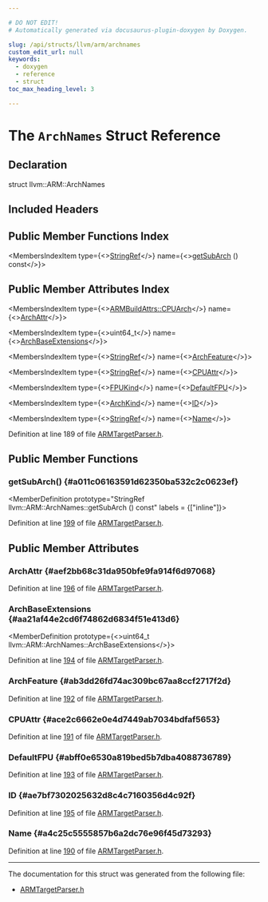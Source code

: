 ```yaml
---

# DO NOT EDIT!
# Automatically generated via docusaurus-plugin-doxygen by Doxygen.

slug: /api/structs/llvm/arm/archnames
custom_edit_url: null
keywords:
  - doxygen
  - reference
  - struct
toc_max_heading_level: 3

---
```





# The `ArchNames` Struct Reference

<DoxygenPage pluginConfig={pluginConfig}>



## Declaration

<CodeBlock>struct llvm::ARM::ArchNames</CodeBlock>

## Included Headers

<IncludesList>
<IncludesListItem
  filePath="llvm/TargetParser/ARMTargetParser.h"
  permalink="/docs/api/files/include/include/llvm/include/llvm/targetparser/armtargetparser-h"
  isLocal="true" />
</IncludesList>

## Public Member Functions Index

<MembersIndex>

<MembersIndexItem
  type={<><a href="/docs/api/classes/llvm/stringref">StringRef</a></>}
  name={<><a href="#a011c06163591d62350ba532c2c0623ef">getSubArch</a> () const</>}>
</MembersIndexItem>

</MembersIndex>

## Public Member Attributes Index

<MembersIndex>

<MembersIndexItem
  type={<><a href="/docs/api/namespaces/llvm/armbuildattrs/#a6f3569befc20dac7d092acbfc2ecbf04">ARMBuildAttrs::CPUArch</a></>}
  name={<><a href="#aef2bb68c31da950bfe9fa914f6d97068">ArchAttr</a></>}>
</MembersIndexItem>

<MembersIndexItem
  type={<>uint64&#95;t</>}
  name={<><a href="#aa21af44e2cd6f74862d6834f51e413d6">ArchBaseExtensions</a></>}>
</MembersIndexItem>

<MembersIndexItem
  type={<><a href="/docs/api/classes/llvm/stringref">StringRef</a></>}
  name={<><a href="#ab3dd26fd74ac309bc67aa8ccf2717f2d">ArchFeature</a></>}>
</MembersIndexItem>

<MembersIndexItem
  type={<><a href="/docs/api/classes/llvm/stringref">StringRef</a></>}
  name={<><a href="#ace2c6662e0e4d7449ab7034bdfaf5653">CPUAttr</a></>}>
</MembersIndexItem>

<MembersIndexItem
  type={<><a href="/docs/api/namespaces/llvm/arm/#a7ec47cecec400dff032e3b34a3630129">FPUKind</a></>}
  name={<><a href="#abff0e6530a819bed5b7dba4088736789">DefaultFPU</a></>}>
</MembersIndexItem>

<MembersIndexItem
  type={<><a href="/docs/api/namespaces/llvm/arm/#a251fc5156cdf171e44a7a4463609fe8a">ArchKind</a></>}
  name={<><a href="#ae7bf7302025632d8c4c7160356d4c92f">ID</a></>}>
</MembersIndexItem>

<MembersIndexItem
  type={<><a href="/docs/api/classes/llvm/stringref">StringRef</a></>}
  name={<><a href="#a4c25c5555857b6a2dc76e96f45d73293">Name</a></>}>
</MembersIndexItem>

</MembersIndex>


Definition at line 189 of file <a href="/docs/api/files/include/include/llvm/include/llvm/targetparser/armtargetparser-h">ARMTargetParser.h</a>.

<SectionDefinition>

## Public Member Functions

### getSubArch() {#a011c06163591d62350ba532c2c0623ef}

<MemberDefinition
  prototype="StringRef llvm::ARM::ArchNames::getSubArch () const"
  labels = {["inline"]}>

Definition at line <a href="/docs/api/files/include/include/llvm/include/llvm/targetparser/armtargetparser-h/#l00199">199</a> of file <a href="/docs/api/files/include/include/llvm/include/llvm/targetparser/armtargetparser-h">ARMTargetParser.h</a>.
</MemberDefinition>

</SectionDefinition>

<SectionDefinition>

## Public Member Attributes

### ArchAttr {#aef2bb68c31da950bfe9fa914f6d97068}

<MemberDefinition
  prototype="ARMBuildAttrs::CPUArch llvm::ARM::ArchNames::ArchAttr">

Definition at line <a href="/docs/api/files/include/include/llvm/include/llvm/targetparser/armtargetparser-h/#l00196">196</a> of file <a href="/docs/api/files/include/include/llvm/include/llvm/targetparser/armtargetparser-h">ARMTargetParser.h</a>.
</MemberDefinition>

### ArchBaseExtensions {#aa21af44e2cd6f74862d6834f51e413d6}

<MemberDefinition
  prototype={<>uint64&#95;t llvm::ARM::ArchNames::ArchBaseExtensions</>}>

Definition at line <a href="/docs/api/files/include/include/llvm/include/llvm/targetparser/armtargetparser-h/#l00194">194</a> of file <a href="/docs/api/files/include/include/llvm/include/llvm/targetparser/armtargetparser-h">ARMTargetParser.h</a>.
</MemberDefinition>

### ArchFeature {#ab3dd26fd74ac309bc67aa8ccf2717f2d}

<MemberDefinition
  prototype="StringRef llvm::ARM::ArchNames::ArchFeature">

Definition at line <a href="/docs/api/files/include/include/llvm/include/llvm/targetparser/armtargetparser-h/#l00192">192</a> of file <a href="/docs/api/files/include/include/llvm/include/llvm/targetparser/armtargetparser-h">ARMTargetParser.h</a>.
</MemberDefinition>

### CPUAttr {#ace2c6662e0e4d7449ab7034bdfaf5653}

<MemberDefinition
  prototype="StringRef llvm::ARM::ArchNames::CPUAttr">

Definition at line <a href="/docs/api/files/include/include/llvm/include/llvm/targetparser/armtargetparser-h/#l00191">191</a> of file <a href="/docs/api/files/include/include/llvm/include/llvm/targetparser/armtargetparser-h">ARMTargetParser.h</a>.
</MemberDefinition>

### DefaultFPU {#abff0e6530a819bed5b7dba4088736789}

<MemberDefinition
  prototype="FPUKind llvm::ARM::ArchNames::DefaultFPU">

Definition at line <a href="/docs/api/files/include/include/llvm/include/llvm/targetparser/armtargetparser-h/#l00193">193</a> of file <a href="/docs/api/files/include/include/llvm/include/llvm/targetparser/armtargetparser-h">ARMTargetParser.h</a>.
</MemberDefinition>

### ID {#ae7bf7302025632d8c4c7160356d4c92f}

<MemberDefinition
  prototype="ArchKind llvm::ARM::ArchNames::ID">

Definition at line <a href="/docs/api/files/include/include/llvm/include/llvm/targetparser/armtargetparser-h/#l00195">195</a> of file <a href="/docs/api/files/include/include/llvm/include/llvm/targetparser/armtargetparser-h">ARMTargetParser.h</a>.
</MemberDefinition>

### Name {#a4c25c5555857b6a2dc76e96f45d73293}

<MemberDefinition
  prototype="StringRef llvm::ARM::ArchNames::Name">

Definition at line <a href="/docs/api/files/include/include/llvm/include/llvm/targetparser/armtargetparser-h/#l00190">190</a> of file <a href="/docs/api/files/include/include/llvm/include/llvm/targetparser/armtargetparser-h">ARMTargetParser.h</a>.
</MemberDefinition>

</SectionDefinition>

<hr/>

The documentation for this struct was generated from the following file:

<ul>
<li><a href="/docs/api/files/include/include/llvm/include/llvm/targetparser/armtargetparser-h">ARMTargetParser.h</a></li>
</ul>

</DoxygenPage>
